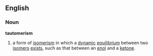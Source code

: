 ==English==
===Noun===
'''tautomerism'''
#{{chemistry}} a form of [[isomerism]] in which a [[dynamic]] [[equilibrium]] between two [[isomer]]s [[exist]]s, such as that between an [[enol]] and a [[ketone]].